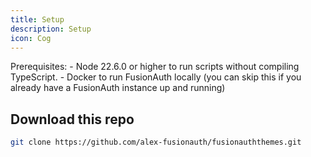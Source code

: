 ```yaml
---
title: Setup
description: Setup
icon: Cog
---
```


<Callout>
  Prerequisites: 
  - Node 22.6.0 or higher to run scripts without compiling TypeScript.
  - Docker to run FusionAuth locally (you can skip this if you already have a FusionAuth instance up and running)
</Callout>


## Download this repo

```bash
git clone https://github.com/alex-fusionauth/fusionauththemes.git
```